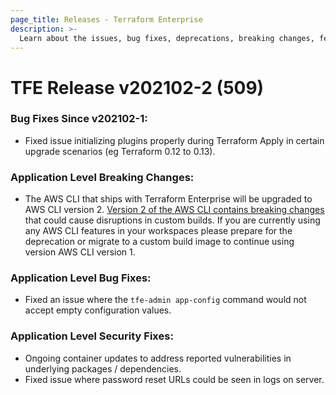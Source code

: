 ```yaml
---
page_title: Releases - Terraform Enterprise
description: >-
  Learn about the issues, bug fixes, deprecations, breaking changes, features and security fixes for the v202102-2 (509) release.
---
```


# TFE Release v202102-2 (509)

### Bug Fixes Since v202102-1:

* Fixed issue initializing plugins properly during Terraform Apply in certain upgrade scenarios (eg Terraform 0.12 to 0.13).

### Application Level Breaking Changes:

* The AWS CLI that ships with Terraform Enterprise will be upgraded to AWS CLI version 2. [Version 2 of the AWS CLI contains breaking changes](https://docs.aws.amazon.com/cli/latest/userguide/cliv2-migration.html) that could cause disruptions in custom builds. If you are currently using any AWS CLI features in your workspaces please prepare for the deprecation or migrate to a custom build image to continue using version AWS CLI version 1.

### Application Level Bug Fixes:

* Fixed an issue where the `tfe-admin app-config` command would not accept empty configuration values.

### Application Level Security Fixes:

* Ongoing container updates to address reported vulnerabilities in underlying packages / dependencies.
* Fixed issue where password reset URLs could be seen in logs on server.
